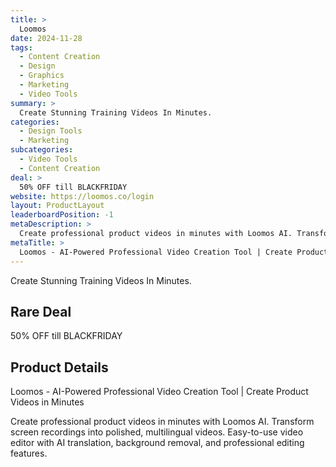 ```yaml
---
title: >
  Loomos
date: 2024-11-28
tags:
  - Content Creation
  - Design
  - Graphics
  - Marketing
  - Video Tools
summary: >
  Create Stunning Training Videos In Minutes.
categories:
  - Design Tools
  - Marketing
subcategories:
  - Video Tools
  - Content Creation
deal: >
  50% OFF till BLACKFRIDAY
website: https://loomos.co/login
layout: ProductLayout
leaderboardPosition: -1
metaDescription: >
  Create professional product videos in minutes with Loomos AI. Transform screen recordings into polished, multilingual videos. Easy-to-use video editor with AI translation, background removal, and professional editing features.
metaTitle: >
  Loomos - AI-Powered Professional Video Creation Tool | Create Product Videos in Minutes
---
```

Create Stunning Training Videos In Minutes.

## Rare Deal

50% OFF till BLACKFRIDAY

## Product Details

Loomos - AI-Powered Professional Video Creation Tool | Create Product Videos in Minutes

Create professional product videos in minutes with Loomos AI. Transform screen recordings into polished, multilingual videos. Easy-to-use video editor with AI translation, background removal, and professional editing features.
